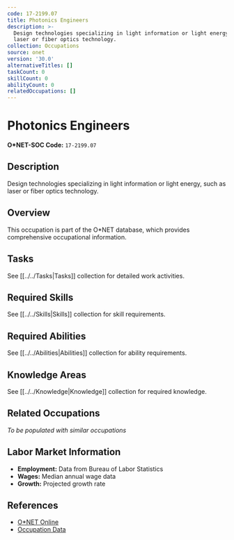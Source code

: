 ```yaml
---
code: 17-2199.07
title: Photonics Engineers
description: >-
  Design technologies specializing in light information or light energy, such as
  laser or fiber optics technology.
collection: Occupations
source: onet
version: '30.0'
alternativeTitles: []
taskCount: 0
skillCount: 0
abilityCount: 0
relatedOccupations: []
---
```

# Photonics Engineers

**O*NET-SOC Code:** `17-2199.07`

## Description

Design technologies specializing in light information or light energy, such as laser or fiber optics technology.

## Overview

This occupation is part of the O*NET database, which provides comprehensive occupational information.

## Tasks

See [[../../Tasks|Tasks]] collection for detailed work activities.

## Required Skills

See [[../../Skills|Skills]] collection for skill requirements.

## Required Abilities

See [[../../Abilities|Abilities]] collection for ability requirements.

## Knowledge Areas

See [[../../Knowledge|Knowledge]] collection for required knowledge.

## Related Occupations

*To be populated with similar occupations*

## Labor Market Information

- **Employment:** Data from Bureau of Labor Statistics
- **Wages:** Median annual wage data
- **Growth:** Projected growth rate

## References

- [O*NET Online](https://www.onetonline.org/link/summary/17-2199.07)
- [Occupation Data](https://www.onetcenter.org/)
